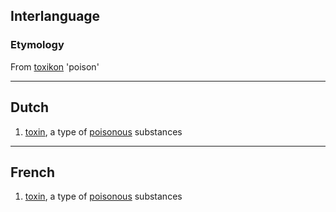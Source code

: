 ==Interlanguage==
===Etymology===
From {{Gr.}} [[toxikon]] 'poison'

----

==Dutch==
{{nl-noun|toxines|toxinetje}}
# [[toxin]], a type of [[poisonous]] substances

----

==French==
{{fr-noun|f}}
# [[toxin]], a type of [[poisonous]] substances